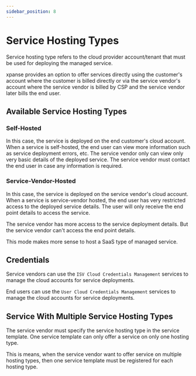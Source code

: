 ```yaml
---
sidebar_position: 8
---
```


# Service Hosting Types

Service hosting type refers to the cloud provider account/tenant that must be used for deploying the managed service.

xpanse provides an option to offer services directly using the customer's account where the customer is billed directly
or via the service vendor's account where the service vendor is billed by CSP and the service vendor later bills the end user.

## Available Service Hosting Types

### Self-Hosted

In this case, the service is deployed on the end customer's cloud account. When a service is self-hosted, the end user
can view more information such as service deployment errors, etc.
The service vendor only can view only very basic details of the deployed service. The service vendor must contact the
end user in case any information is required.

### Service-Vendor-Hosted

In this case, the service is deployed on the service vendor's cloud account. When a service is service-vendor hosted,
the end user has very restricted access to the deployed service details. The user will only receive the end point details to
access the service.

The service vendor has more access to the service deployment details. But the service vendor can't access the end point
details.

This mode makes more sense to host a SaaS type of managed service.

## Credentials

Service vendors can use the `ISV Cloud Credentials Management` services to manage the cloud accounts for service deployments.

End users can use the `User Cloud Credentials Management` services to manage the cloud accounts for service deployments.

## Service With Multiple Service Hosting Types

The service vendor must specify the service hosting type in the service template.
One service template can only offer a service on only one hosting type.

This is means, when the service vendor want to offer service on multiple hosting types, then one service template must be registered
for each hosting type.

